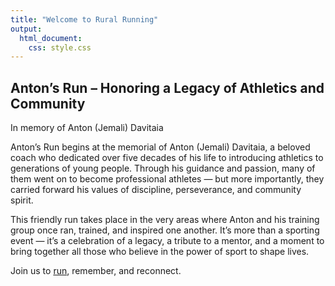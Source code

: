 ```yaml
---
title: "Welcome to Rural Running"
output: 
  html_document:
    css: style.css
---
```


## Anton’s Run – Honoring a Legacy of Athletics and Community
In memory of Anton (Jemali) Davitaia

Anton’s Run begins at the memorial of Anton (Jemali) Davitaia, a beloved coach who dedicated over five decades of his life to introducing athletics to generations of young people. Through his guidance and passion, many of them went on to become professional athletes — but more importantly, they carried forward his values of discipline, perseverance, and community spirit.

This friendly run takes place in the very areas where Anton and his training group once ran, trained, and inspired one another. It’s more than a sporting event — it’s a celebration of a legacy, a tribute to a mentor, and a moment to bring together all those who believe in the power of sport to shape lives.

Join us to  [run](routes.html), remember, and reconnect.

